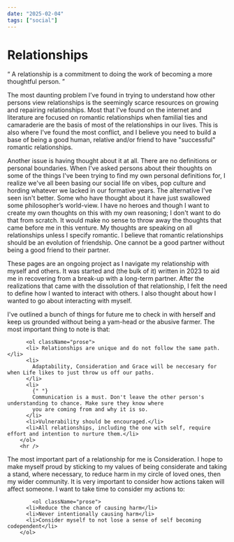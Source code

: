 ```yaml
---
date: "2025-02-04"
tags: ["social"]
---
```


# Relationships

<q>
  A relationship is a commitment
  <wbr /> to doing the work of
  <wbr /> becoming a more thoughtful person.
</q>

The most daunting problem I’ve found in trying to understand how other persons view relationships is the
seemingly scarce resources on growing and repairing relationships. Most that I've found on the internet and
literature are focused on romantic relationships when familial ties and camaraderie are the basis of most of
the relationships in our lives. This is also where I've found the most conflict, and I believe you need to
build a base of being a good human, relative and/or friend to have "successful" romantic relationships.

Another issue is having thought about it at all. There are no definitions or personal boundaries. When I've
asked persons about their thoughts on some of the things I've been trying to find my own personal definitions
for, I realize we've all been basing our social life on vibes, pop culture and hording whatever we lacked in
our formative years. The alternative I've seen isn't better. Some who have thought about it have just
swallowed some philosopher’s world-view. I have no heroes and though I want to create my own thoughts on this with my
own reasoning; I don't want to do that from scratch. It would make no sense to throw away the thoughts that
came before me in this venture. My thoughts are speaking on all relationships unless I specify romantic. I
believe that romantic relationships should be an evolution of friendship. One cannot be a good partner without
being a good friend to their partner.

These pages are an ongoing project as I navigate my relationship with myself and others. It was started and
(the bulk of it) written in 2023 to aid me in recovering from a break-up with a long-term partner. After the
realizations that came with the dissolution of that relationship, I felt the need to define how I wanted to
interact with others. I also thought about how I wanted to go about interacting with myself.

I've outlined a bunch of things for future me to check in with herself and keep us grounded without being a
yam-head or the abusive farmer. The most important thing to note is that:

          <ol className="prose">
          <li> Relationships are unique and do not follow the same path.</li>
          <li>
            Adaptability, Consideration and Grace will be neccesary for when Life likes to just throw us off our paths.
          </li>
          <li>
            {" "}
            Communication is a must. Don't leave the other person's understanding to chance. Make sure they know where
            you are coming from and why it is so.
          </li>
          <li>Vulnerability should be encouraged.</li>
          <li>All relationships, including the one with self, require effort and intention to nurture them.</li>
        </ol>
        <hr />

The most important part of a relationship for me is Consideration. I hope to make myself proud by sticking to
my values of being considerate and taking a stand, where necessary, to reduce harm in my circle of loved ones,
then my wider community. It is very important to consider how actions taken will affect someone. I want to
take time to consider my actions to:

            <ol className="prose">
          <li>Reduce the chance of causing harm</li>
          <li>Never intentionally causing harm</li>
          <li>Consider myself to not lose a sense of self becoming codependent</li>
        </ol>
